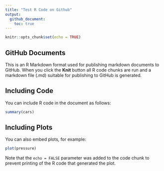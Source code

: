 ```yaml
---
title: "Test R Code on Github"
output: 
  github_document:
    toc: true
---
```


```r
knitr::opts_chunk$set(echo = TRUE)
```

## GitHub Documents

This is an R Markdown format used for publishing markdown documents to GitHub. When you click the **Knit** button all R code chunks are run and a markdown file (.md) suitable for publishing to GitHub is generated.

## Including Code

You can include R code in the document as follows:

```r
summary(cars)
```

## Including Plots

You can also embed plots, for example:

```r
plot(pressure)
```

Note that the `echo = FALSE` parameter was added to the code chunk to prevent printing of the R code that generated the plot.
